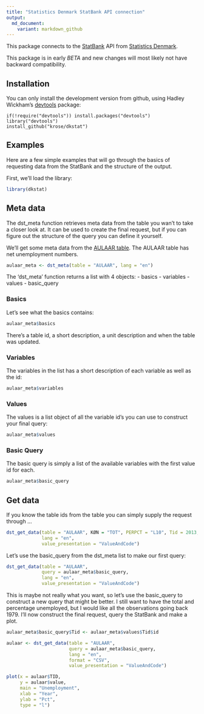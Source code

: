 ```yaml
---
title: "Statistics Denmark StatBank API connection"
output: 
  md_document:
    variant: markdown_github
---
```


This package connects to the [StatBank](http://www.statistikbanken.dk/statbank5a/) API from [Statistics Denmark](http://www.dst.dk).

This package is in early *BETA* and new changes will most likely not have backward compatibility.

## Installation

You can only install the development version from github, using Hadley Wickham's [devtools](http://cran.r-project.org/web/packages/devtools/index.html) package:

```
if(!require("devtools")) install.packages("devtools")
library("devtools")
install_github("krose/dkstat")
```

## Examples

Here are a few simple examples that will go through the basics of requesting data from the StatBank
and the structure of the output.  

First, we'll load the library:

```r
library(dkstat)
```

## Meta data

The dst_meta function retrieves meta data from the table you wan't to take a closer look at. It can be used to create the final request, but if you can figure out the structure of the query you can define it yourself.

We'll get some meta data from the [AULAAR table](http://www.statistikbanken.dk/AULAAR). The AULAAR table has net unemployment numbers.

```r
aulaar_meta <- dst_meta(table = "AULAAR", lang = "en")
```

The 'dst_meta' function returns a list with 4 objects:
- basics
- variables
- values 
- basic_query

### Basics

Let's see what the basics contains:

```r
aulaar_meta$basics
```

There's a table id, a short description, a unit description and when the table was updated.

### Variables

The variables in the list has a short description of each variable as well as the id:

```r
aulaar_meta$variables
```

### Values

The values is a list object of all the variable id's you can use to construct your final query:

```r
aulaar_meta$values
```

### Basic Query

The basic query is simply a list of the available variables with the first value id for each.

```r
aulaar_meta$basic_query
```

## Get data

If you know the table ids from the table you can simply supply the request
through ...

```r
dst_get_data(table = "AULAAR", KØN = "TOT", PERPCT = "L10", Tid = 2013,
             lang = "en", 
             value_presentation = "ValueAndCode")
```


Let's use the basic_query from the dst_meta list to make our first query:

```r
dst_get_data(table = "AULAAR", 
             query = aulaar_meta$basic_query,
             lang = "en", 
             value_presentation = "ValueAndCode")
```

This is maybe not really what you want, so let's use the basic_query to construct a new query that
might be better. I still want to have the total and percentage unemployed, but I would like all the
observations going back 1979. I'll now construct the final request, query the StatBank and make a plot.

```r
aulaar_meta$basic_query$Tid <- aulaar_meta$values$Tid$id

aulaar <- dst_get_data(table = "AULAAR", 
                       query = aulaar_meta$basic_query, 
                       lang = "en", 
                       format = "CSV",
                       value_presentation = "ValueAndCode")

plot(x = aulaar$TID, 
     y = aulaar$value, 
     main = "Unemployment", 
     xlab = "Year", 
     ylab = "Pct", 
     type = "l")
```



